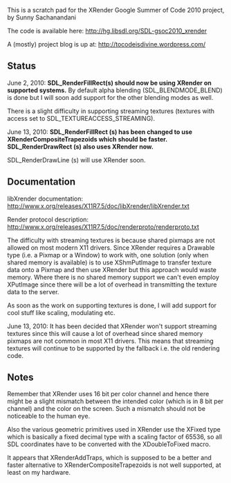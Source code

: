 This is a scratch pad for the XRender Google Summer of Code 2010 project, by Sunny Sachanandani

The code is available here:
http://hg.libsdl.org/SDL-gsoc2010_xrender

A (mostly) project blog is up at:
http://tocodeisdivine.wordpress.com/


== Status ==

June 2, 2010:
'''SDL_RenderFillRect(s) should now be using XRender on supported systems.''' By default alpha blending (SDL_BLENDMODE_BLEND) is done but I will soon add support for the other blending modes as well.

There is a slight difficulty in supporting streaming textures (textures with access set to SDL_TEXTUREACCESS_STREAMING).

June 13, 2010:
'''SDL_RenderFillRect (s) has been changed to use XRenderCompositeTrapezoids which should be faster. SDL_RenderDrawRect (s) also uses XRender now.'''

SDL_RenderDrawLine (s) will use XRender soon.

== Documentation ==

libXrender documentation: http://www.x.org/releases/X11R7.5/doc/libXrender/libXrender.txt

Render protocol description: http://www.x.org/releases/X11R7.5/doc/renderproto/renderproto.txt

The difficulty with streaming textures is because shared pixmaps are not allowed on most modern X11 drivers. Since XRender requires a Drawable type (i.e. a Pixmap or a Window) to work with, one solution (only when shared memory is available) is to use XShmPutImage to transfer texture data onto a Pixmap and then use XRender but this approach would waste memory. Where there is no shared memory support we can't even employ XPutImage since there will be a lot of overhead in transmitting the texture data to the server.

As soon as the work on supporting textures is done, I will add support for cool stuff like scaling, modulating etc.

June 13, 2010: It has been decided that XRender won't support streaming textures since this will cause a lot of overhead since shared memory pixmaps are not common in most X11 drivers. This means that streaming textures will continue to be supported by the fallback i.e. the old rendering code.

== Notes ==

Remember that XRender uses 16 bit per color channel and hence there might be a slight mismatch between the intended color (which is in 8 bit per channel) and the color on the screen. Such a mismatch should not be noticeable to the human eye.

Also the various geometric primitives used in XRender use the XFixed type which is basically a fixed decimal type with a scaling factor of 65536, so all SDL coordinates have to be converted with the XDoubleToFixed macro.

It appears that XRenderAddTraps, which is supposed to be a better and faster alternative to XRenderCompositeTrapezoids is not well supported, at least on my hardware.
